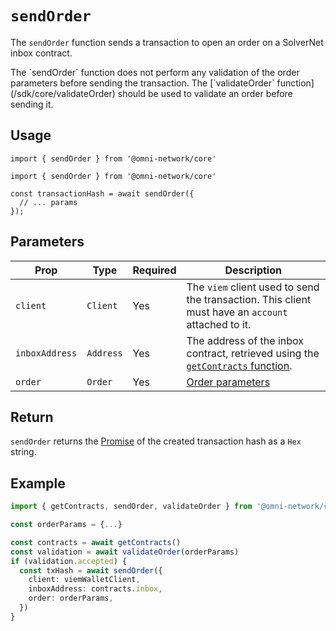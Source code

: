 
# `sendOrder`

The `sendOrder` function sends a transaction to open an order on a SolverNet inbox contract.

<Callout type="warning" title="Validation">
The `sendOrder` function does not perform any validation of the order parameters before sending the transaction. The [`validateOrder` function](/sdk/core/validateOrder) should be used to validate an order before sending it.
</Callout>

## Usage

`import { sendOrder } from '@omni-network/core'`

```tsx
import { sendOrder } from '@omni-network/core'

const transactionHash = await sendOrder({
  // ... params
});
```

## Parameters

| Prop                | Type                                 | Required | Description                                                                                                                         |
| ------------------- | ------------------------------------ | -------- | ----------------------------------------------------------------------------------------------------------------------------------- |
| `client`        | `Client`                             | Yes      | The `viem` client used to send the transaction. This client must have an `account` attached to it.                                                                          |
| `inboxAddress`       | `Address`                             | Yes      | The address of the inbox contract, retrieved using the [`getContracts` function](/sdk/core/getContracts).                                                                     |
| `order`           | `Order`                         | Yes      | [Order parameters](/sdk/core/validateOrder#1-order-parameters-required) |

## Return

`sendOrder` returns the [Promise](https://developer.mozilla.org/en-US/docs/Web/JavaScript/Reference/Global_Objects/Promise) of the created transaction hash as a `Hex` string.

## Example

```ts
import { getContracts, sendOrder, validateOrder } from '@omni-network/core'

const orderParams = {...}

const contracts = await getContracts()
const validation = await validateOrder(orderParams)
if (validation.accepted) {
  const txHash = await sendOrder({
    client: viemWalletClient,
    inboxAddress: contracts.inbox,
    order: orderParams,
  })
}
```
